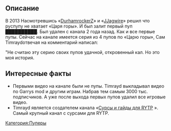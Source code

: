 == Описание ==
{{Инфобокс_для_пуперов|title2 = Timrayd|image3 = J7x34Z7sDxE.jpg|сферы_творчества = RYTP|год_начала = 2013|имя_фамилия = Кирилл|дата_рождения = 11.06.1997|место_проживания = Барнаул|ссылки = *[https://www.youtube.com/user/TheTimrayd YouTube]
*[https://vk.com/thetimrayd ВК]}}В 2013 Насмотревшись «[https://www.youtube.com/user/DurhamrockerZ DurhamrockerZ]» и «[https://www.youtube.com/user/JJagwire JJagwire]» решил что руспупу не хватает «Царя горы». И был залит первый пуп ██████████. Был удален с канала 2 года назад. Как и все первые пупы. Сейчас на канале имеется серия из 4 пупов по «Царю горы», Сам Timrayd''' '''отвечая на комментарий написал: 

"Не считаю эту серию своих пупов удачной, откровенный кал. Но это моя история.

== Интересные факты ==
* Первыми видео на канале были не пупы. Timrayd выкладывал видео по Garrys mod и другим играм. Набрав тем самым 3000 тыс. подписчиков. А уже после выхода первых пупов удалил все игровые видео. 
* Timrayd является создателем канала «[http://Сурcы&#x20;и&#x20;гайды&#x20;для&#x20;RYTP Сурcы и гайды для RYTP] ». Самый крупный канал с сурсами для RYTP.
[[Категория:Пуперы]]